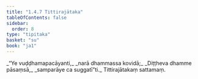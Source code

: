 ```yaml
---
title: "1.4.7 Tittirajātaka"
tableOfContents: false
sidebar:
  order: 8
type: "tipitaka"
basket: "su"
book: "ja1"
---
```



<DynamicBreadcrumb />

<Division number="37" book="ja1" bookNo="22" page="9">

<Paragraph number="80" type="verses" book="ja1">
_“Ye vuḍḍhamapacāyanti,_  
_narā dhammassa kovidā;_  
_Diṭṭheva dhamme pāsaṃsā,_  
_samparāye ca suggatī”ti._  


</Paragraph>
</Division>

<Paragraph number="81" type="center" book="ja1">
Tittirajātakaṃ sattamaṃ.
</Paragraph>